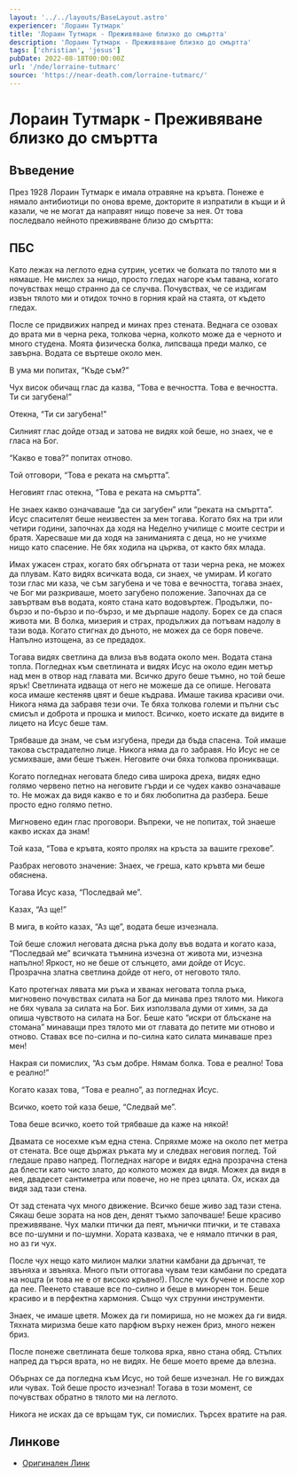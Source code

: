 ```yaml
---
layout: '../../layouts/BaseLayout.astro'
experiencer: 'Лораин Тутмарк'
title: 'Лораин Тутмарк - Преживяване близко до смъртта'
description: 'Лораин Тутмарк - Преживяване близко до смъртта'
tags: ['christian', 'jesus']
pubDate: 2022-08-18T00:00:00Z
url: '/nde/lorraine-tutmarc'
source: 'https://near-death.com/lorraine-tutmarc/'
---
```


# Лораин Тутмарк - Преживяване близко до смъртта

## Въведение

През 1928 Лораин Тутмарк е имала отравяне на кръвта. Понеже е нямало антибиотици по онова време, докторите я изпратили в къщи и й казали, че не могат да направят нищо повече за нея. От това последвало нейното преживяване близо до смъртта:

## ПБС

Като лежах на леглото една сутрин, усетих че болката по тялото ми я нямаше. Не мислех за нищо, просто гледах нагоре към тавана, когато почувствах нещо странно да се случва. Почувствах, че се издигам извън тялото ми и отидох точно в горния край на стаята, от където гледах.

После се придвижих напред и минах през стената. Веднага се озовах до врата ми в черна река, толкова черна, колкото може да е черното и много студена. Моята физическа болка, липсваща преди малко, се завърна. Водата се въртеше около мен.

В ума ми попитах, “Къде съм?”

Чух висок обичащ глас да казва, “Това е вечността. Това е вечността. Ти си загубена!”

Отекна, “Ти си загубена!”

Силният глас дойде отзад и затова не видях кой беше, но знаех, че е гласа на Бог.

“Какво е това?” попитах отново.

Той отговори, “Това е реката на смъртта”.

Неговият глас отекна, “Това е реката на смъртта”.

Не знаех какво означаваше “да си загубен” или “реката на смъртта”. Исус спасителят беше неизвестен за мен тогава. Когато бях на три или четири години, започнах да ходя на Неделно училище с моите сестри и братя. Харесваше ми да ходя на заниманията с деца, но не учихме нищо като спасение. Не бях ходила на църква, от както бях млада.

Имах ужасен страх, когато бях обгърната от тази черна река, не можех да плувам. Като видях всичката вода, си знаех, че умирам. И когато този глас ми каза, че съм загубена и че това е вечността, тогава знаех, че Бог ми разкриваше, моето загубено положение. Започнах да се завъртвам във водата, която стана като водовъртеж. Продължи, по-бързо и по-бързо и по-бързо, и ме дърпаше надолу. Борех се да спася живота ми. В болка, мизерия и страх, продължих да потъвам надолу в тази вода. Когато стигнах до дъното, не можех да се боря повече. Напълно изтощена, аз се предадох.

Тогава видях светлина да влиза във водата около мен. Водата стана топла. Погледнах към светлината и видях Исус на около един метър над мен в отвор над главата ми. Всичко друго беше тъмно, но той беше ярък! Светлината идваща от него не можеше да се опише. Неговата коса имаше кестеняв цвят и беше къдрава. Имаше такива красиви очи. Никога няма да забравя тези очи. Те бяха толкова големи и пълни със смисъл и доброта и прошка и милост. Всичко, което искате да видите в лицето на Исус беше там.

Трябваше да знам, че съм изгубена, преди да бъда спасена. Той имаше такова състрадателно лице. Никога няма да го забравя. Но Исус не се усмихваше, ами беше тъжен. Неговите очи бяха толкова проникващи.

Когато погледнах неговата бледо сива широка дреха, видях едно голямо червено петно на неговите гърди и се чудех какво означаваше то. Не можах да видя какво е то и бях любопитна да разбера. Беше просто едно голямо петно.

Мигновено един глас проговори. Въпреки, че не попитах, той знаеше какво исках да знам!

Той каза, “Това е кръвта, която пролях на кръста за вашите грехове”.

Разбрах неговото значение: Знаех, че греша, като кръвта ми беше обяснена.

Тогава Исус каза, “Последвай ме”.

Казах, “Аз ще!”

В мига, в който казах, “Аз ще”, водата беше изчезнала.

Той беше сложил неговата дясна ръка долу във водата и когато каза, “Последвай ме” всичката тъмнина изчезна от живота ми, изчезна напълно! Яркост, но не беше от слънцето, ами дойде от Исус. Прозрачна златна светлина дойде от него, от неговото тяло.

Като протегнах лявата ми ръка и хванах неговата топла ръка, мигновено почувствах силата на Бог да минава през тялото ми. Никога не бях чувала за силата на Бог. Бих използвала думи от химн, за да опиша чувството на силата на Бог. Беше като “искри от блъскане на стомана” минаващи през тялото ми от главата до петите ми отново и отново. Ставах все по-силна и по-силна като силата минаваше през мен!

Накрая си помислих, “Аз съм добре. Нямам болка. Това е реално! Това е реално!”

Когато казах това, “Това е реално”, аз погледнах Исус.

Всичко, което той каза беше, “Следвай ме”.

Това беше всичко, което той трябваше да каже на някой!

Двамата се носехме към една стена. Спряхме може на около пет метра от стената. Все още държах ръката му и следвах неговия поглед. Той гледаше право напред. Погледнах нагоре и видях една прозрачна стена да блести като чисто злато, до колкото можех да видя. Можех да видя в нея, двадесет сантиметра или повече, но не през цялата. Ох, исках да видя зад тази стена.

От зад стената чух много движение. Всичко беше живо зад тази стена. Сякаш беше зората на нов ден, денят тъкмо започваше! Беше красиво преживяване. Чух малки птички да пеят, мънички птички, и те ставаха все по-шумни и по-шумни. Хората казваха, че е нямало птички в рая, но аз ги чух.

После чух нещо като милион малки златни камбани да дрънчат, те звъняха и звъняха. Много пъти оттогава чувам тези камбани по средата на нощта (и това не е от високо кръвно!). После чух бучене и после хор да пее. Пеенето ставаше все по-силно и беше в минорен тон. Беше красиво и в перфектна хармония. Също чух струнни инструменти.

Знаех, че имаше цветя. Можех да ги помириша, но не можех да ги видя. Тяхната миризма беше като парфюм върху нежен бриз, много нежен бриз.

После понеже светлината беше толкова ярка, явно стана обяд. Стъпих напред да търся врата, но не видях. Не беше моето време да влезна.

Обърнах се да погледна към Исус, но той беше изчезнал. Не го виждах или чувах. Той беше просто изчезнал! Тогава в този момент, се почувствах обратно в тялото ми на леглото.

Никога не исках да се връщам тук, си помислих. Търсех вратите на рая.

## Линкове

- [Оригинален Линк](https://near-death.com/lorraine-tutmarc/)
